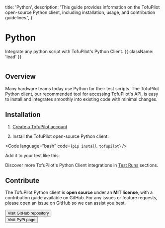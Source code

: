   title: 'Python',
  description:
    'This guide provides information on the TofuPilot open-source Python client, including installation, usage, and contribution guidelines.',
}

# Python

Integrate any python script with TofuPilot's Python Client. {{ className: 'lead' }}

<Image src="/python-client-header.png" alt="" />

## Overview

Many hardware teams today use Python for their test scripts. The TofuPilot Python client, our recommended tool for accessing TofuPilot's API, is easy to install and integrates smoothly into existing code with minimal changes.

## Installation

1. [Create a TofuPilot account](https://tofupilot.app/auth/signup)

2. Install the TofuPilot open-source Python client:

<Code
  language="bash"
  code={`pip install tofupilot`}
/>


Add it to your test like this:

<File
  branch="automatic-testing"
  path="docs/client/integrations/main.py"
/>

Discover more TofuPilot's Python Client integrations in [Test Runs](/procedures) sections.

## Contribute

The TofuPilot Python client is **open source** under an **MIT license**, with a contribution guide available on GitHub. For any issues or feature requests, please open an issue on GitHub so we can assist you best.

<div className="not-prose">
  <Button
    href="https://github.com/tofupilot/python-client"
    variant="text"
    arrow="right"
    target="_blank"
    rel="noopener"
  >
    Visit GitHub repository
  </Button>
</div>

<div className="not-prose mt-8">
  <Button
    href="https://pypi.org/project/tofupilot/"
    variant="text"
    arrow="right"
    target="_blank"
    rel="noopener"
  >
    Visit PyPi page
  </Button>
</div>
